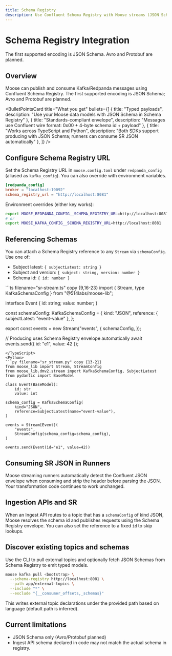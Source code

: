 ```yaml
---
title: Schema Registry
description: Use Confluent Schema Registry with Moose streams (JSON Schema first)
---
```



# Schema Registry Integration

<LanguageSwitcher />

<Callout type="info" title="JSON Schema first">
The first supported encoding is JSON Schema. Avro and Protobuf are planned.
</Callout>

## Overview

Moose can publish and consume Kafka/Redpanda messages using Confluent Schema Registry. The first supported encoding is JSON Schema; Avro and Protobuf are planned.

<BulletPointsCard
  title="What you get"
  bullets={[
    { title: "Typed payloads", description: "Use your Moose data models with JSON Schema in Schema Registry" },
    { title: "Standards-compliant envelope", description: "Messages use Confluent wire format: 0x00 + 4-byte schema id + payload" },
    { title: "Works across TypeScript and Python", description: "Both SDKs support producing with JSON Schema; runners can consume SR JSON automatically" },
  ]}
/>

## Configure Schema Registry URL

Set the Schema Registry URL in `moose.config.toml` under `redpanda_config` (aliased as `kafka_config`). You can also override with environment variables.

```toml filename="moose.config.toml" copy
[redpanda_config]
broker = "localhost:19092"
schema_registry_url = "http://localhost:8081"
```

Environment overrides (either key works):

```bash filename="Terminal" copy
export MOOSE_REDPANDA_CONFIG__SCHEMA_REGISTRY_URL=http://localhost:8081
# or
export MOOSE_KAFKA_CONFIG__SCHEMA_REGISTRY_URL=http://localhost:8081
```

## Referencing Schemas

You can attach a Schema Registry reference to any `Stream` via `schemaConfig`. Use one of:
- Subject latest: `{ subjectLatest: string }`
- Subject and version: `{ subject: string, version: number }`
- Schema id: `{ id: number }`

<TypeScript>
```ts filename="sr-stream.ts" copy {9,16-23}
import { Stream, type KafkaSchemaConfig } from "@514labs/moose-lib";

interface Event {
  id: string;
  value: number;
}

const schemaConfig: KafkaSchemaConfig = {
  kind: "JSON",
  reference: { subjectLatest: "event-value" },
};

export const events = new Stream<Event>("events", {
  schemaConfig,
});

// Producing uses Schema Registry envelope automatically
await events.send({ id: "e1", value: 42 });
```
</TypeScript>
<Python>
```py filename="sr_stream.py" copy {13-21}
from moose_lib import Stream, StreamConfig
from moose_lib.dmv2.stream import KafkaSchemaConfig, SubjectLatest
from pydantic import BaseModel

class Event(BaseModel):
    id: str
    value: int

schema_config = KafkaSchemaConfig(
    kind="JSON",
    reference=SubjectLatest(name="event-value"),
)

events = Stream[Event](
    "events",
    StreamConfig(schema_config=schema_config),
)

events.send(Event(id="e1", value=42))
```
</Python>

## Consuming SR JSON in Runners

Moose streaming runners automatically detect the Confluent JSON envelope
when consuming and strip the header before parsing the JSON.
Your transformation code continues to work unchanged.

## Ingestion APIs and SR

When an Ingest API routes to a topic that has a `schemaConfig` of kind JSON,
Moose resolves the schema id and publishes requests using the Schema Registry envelope.
You can also set the reference to a fixed `id` to skip lookups.

## Discover existing topics and schemas

Use the CLI to pull external topics and optionally fetch JSON Schemas from Schema Registry to emit typed models.

```bash filename="Terminal" copy
moose kafka pull <bootstrap> \
  --schema-registry http://localhost:8081 \
  --path app/external-topics \
  --include "*" \
  --exclude "{__consumer_offsets,_schemas}"
```

This writes external topic declarations under the provided path based on language (default path is inferred).

## Current limitations

- JSON Schema only (Avro/Protobuf planned)
- Ingest API schema declared in code may not match the actual schema in registry.
